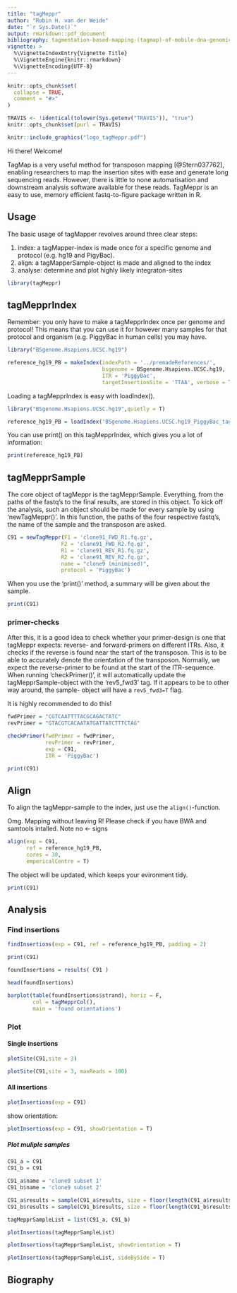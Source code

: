 ```yaml
---
title: "tagMeppr"
author: "Robin H. van der Weide"
date: "`r Sys.Date()`"
output: rmarkdown::pdf_document
bibliography: tagmentation-based-mapping-(tagmap)-of-mobile-dna-genomic-insertion-sites.bib
vignette: >
  %\VignetteIndexEntry{Vignette Title}
  %\VignetteEngine{knitr::rmarkdown}
  %\VignetteEncoding{UTF-8}
---
```


```r
knitr::opts_chunk$set(
  collapse = TRUE,
  comment = "#>"
)

TRAVIS <- !identical(tolower(Sys.getenv("TRAVIS")), "true")
knitr::opts_chunk$set(purl = TRAVIS)

```


```r
knitr::include_graphics("logo_tagMeppr.pdf")
```

Hi there! Welcome! 

TagMap is a very useful method for transposon mapping [@Stern037762], enabling 
researchers to map the insertion sites with ease and generate long sequencing 
reads. However, there is little to none automatisation and downstream analysis 
software available for these reads. TagMeppr is an easy to use, memory 
efficient fastq-to-figure package written in R.

## Usage
The basic usage of tagMapper revolves around three clear steps:

1. index: a tagMapper-index is made once for a specific genome and protocol (e.g. hg19 and PigyBac).
2. align: a tagMapperSample-object is made and aligned to the index
3. analyse: determine and plot highly likely integraton-sites

```r
library(tagMeppr)
```

## tagMepprIndex 

Remember: you only have to make a tagMepprIndex once per genome and protocol! 
This means that you can use it for however many samples for that protocol and 
organism (e.g. PiggyBac in human cells) you may have.

```r
library("BSgenome.Hsapiens.UCSC.hg19")

reference_hg19_PB = makeIndex(indexPath = '../premadeReferences/', 
                              bsgenome = BSgenome.Hsapiens.UCSC.hg19, 
                              ITR = 'PiggyBac', 
                              targetInsertionSite = 'TTAA', verbose = T)
```

Loading a tagMepprIndex is easy with loadIndex().

```r
library("BSgenome.Hsapiens.UCSC.hg19",quietly = T)
```

```r
reference_hg19_PB = loadIndex('BSgenome.Hsapiens.UCSC.hg19_PiggyBac_tagMeppRindex.fa.gz')
```

You can use print() on this tagMepprIndex, which gives you a lot of information: 
```r
print(reference_hg19_PB)
```

## tagMepprSample
The core object of tagMeppr is the tagMepprSample. Everything, from the paths of 
the fastq's to the final results, are stored in this object. To kick off the 
analysis, such an object should be made for every sample by using 'newTagMeppr()'. 
In this function, the paths of the four respective fastq's, the name of the 
sample and the transposon are asked.

```r
C91 = newTagMeppr(F1 = 'clone91_FWD_R1.fq.gz',
                 F2 = 'clone91_FWD_R2.fq.gz',
                 R1 = 'clone91_REV_R1.fq.gz',
                 R2 = 'clone91_REV_R2.fq.gz',
                 name = "clone9 (minimised)",
                 protocol = 'PiggyBac')
```

When you use the 'print()' method, a summary will be given about the sample.
```r
print(C91)
```


### primer-checks 
After this, it is a good idea to check whether your primer-design is one that 
tagMeppr expects: reverse- and forward-primers on different ITRs. Also, it 
checks if the reverse is found near the start of the transposon. This is to be 
able to accurately denote the orientation of the transposon. Normally, we 
expect the reverse-primer to be found at the start of the ITR-sequence. When 
running 'checkPrimer()', it will automatically update the tagMepprSample-object 
with the 'rev5_fwd3' tag. If it appears to be to other way around, the sample-
object will have a `rev5_fwd3=T` flag.

It is highly recommended to do this!
```r
fwdPrimer = "CGTCAATTTTACGCAGACTATC"
revPrimer = "GTACGTCACAATATGATTATCTTTCTAG"

checkPrimer(fwdPrimer = fwdPrimer, 
            revPrimer = revPrimer, 
            exp = C91, 
            ITR = 'PiggyBac')
```

```r
print(C91)
```

## Align
To align the tagMeppr-sample to the index, just use the `align()`-function.


Omg. Mapping without leaving R! Please check if you have BWA and samtools intalled.
Note no <- signs

```r
align(exp = C91, 
      ref = reference_hg19_PB, 
      cores = 30, 
      empericalCentre = T)
```



The object will be updated, which keeps your evironment tidy.
```r
print(C91)
```

## Analysis

### Find insertions


```r
findInsertions(exp = C91, ref = reference_hg19_PB, padding = 2)
```

```r
print(C91)
```

```r
foundInsertions = results( C91 )

head(foundInsertions)

barplot(table(foundInsertions$strand), horiz = F,
        col = tagMepprCol(),
        main = 'found orientations')
```

### Plot

#### Single insertions
```r
plotSite(C91,site = 3)
```

```r
plotSite(C91,site = 3, maxReads = 100)
```

#### All insertions

```r
plotInsertions(exp = C91)
```

show orientation:
```r
plotInsertions(exp = C91, showOrientation = T)
```

##### Plot muliple samples

```r
C91_a = C91
C91_b = C91

C91_a$name = 'clone9 subset 1'
C91_b$name = 'clone9 subset 2'

C91_a$results = sample(C91_a$results, size = floor(length(C91_a$results)/2))
C91_b$results = sample(C91_b$results, size = floor(length(C91_b$results)/2))

tagMepprSampleList = list(C91_a, C91_b)
```


```r
plotInsertions(tagMepprSampleList)
```

```r
plotInsertions(tagMepprSampleList, showOrientation = T)
```


```r
plotInsertions(tagMepprSampleList, sideBySide = T)
```

## Biography
